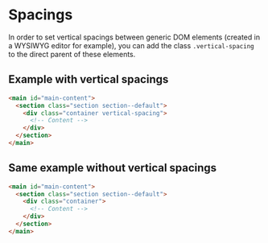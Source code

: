 
<Meta of={SpacingsStories} />

# Spacings

In order to set vertical spacings between generic DOM elements (created in a WYSIWYG editor for example), you can add the class `.vertical-spacing` to the direct parent of these elements.

## Example with vertical spacings

```html
<main id="main-content">
  <section class="section section--default">
    <div class="container vertical-spacing">
      <!-- Content -->
    </div>
  </section>
</main>
```

<Canvas
  className="storybook-demo-spacings"
  of={SpacingsStories.WithVerticalSpacing}
/>

## Same example without vertical spacings

```html
<main id="main-content">
  <section class="section section--default">
    <div class="container">
      <!-- Content -->
    </div>
  </section>
</main>
```

<Canvas
  className="storybook-demo-spacings"
  of={SpacingsStories.WithoutVerticalSpacing}
/>
